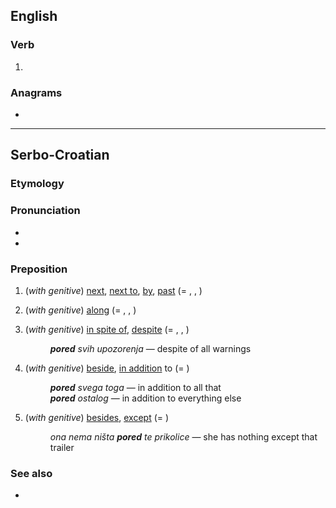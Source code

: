 ==English==

===Verb===
{{head|en|verb form}}

# {{en-past of|pore}}

===Anagrams===
* {{anagrams|en|Pedro|doper|orped|roped}}

----

==Serbo-Croatian==

===Etymology===
{{prefix|po|red|lang=sh}}

===Pronunciation===
* {{IPA|/pôred/|lang=sh}}
* {{hyphenation|po|red|lang=sh}}

===Preposition===
{{sh-preposition|head=pȍred}}

# (''with genitive'') [[next]], [[next to]], [[by]], [[past]] (= {{m|sh|kraj}}, {{m|sh|pokraj}}, {{m|sh|do}})
#: {{ux|sh|Dođi, s(j)edni '''pored''' mene.|Come, sit next to me.|inline=1}}
#: {{ux|sh|Metak je proletio točno '''pored''' mene.|The bullet flew right by me.|inline=1}}
# (''with genitive'') [[along]] (= {{m|sh|uz}}, {{m|sh|niz}}, {{m|sh|duž}})
#: {{ux|sh|Cesta ide '''pored''' r(ij)eke''|The road goes along the river.|inline=1}}
# (''with genitive'') [[in spite of]], [[despite]] (= {{m|sh|uprkos}}, {{m|sh|pokraj}}, {{m|sh|mimo}})
#: '''''pored''' svih upozorenja'' — despite of all warnings
# (''with genitive'') [[beside]], [[in addition]] to (= {{m|sh|povrh}})
#: '''''pored''' svega toga'' — in addition to all that
#: '''''pored''' ostalog'' — in addition to everything else
# (''with genitive'') [[besides]], [[except]] (= {{m|sh|osim|osim}})
#: ''ona nema ništa '''pored''' te prikolice'' — she has nothing except that trailer

===See also===
* {{l|sh|pokraj}}